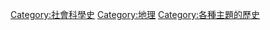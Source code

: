 {{Commonscat|History of geography}}

[[Category:社會科學史|Category:社會科學史]]
[[Category:地理|Category:地理]]
[[Category:各種主題的歷史|Category:各種主題的歷史]]